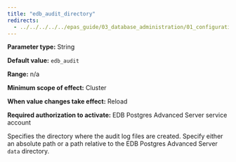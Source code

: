 ```yaml
---
title: "edb_audit_directory"
redirects:
  - ../../../../../epas_guide/03_database_administration/01_configuration_parameters/03_configuration_parameters_by_functionality/07_auditing_settings/02_edb_audit_directory #generated for docs/epas/reorg-role-use-case-mode
---
```


<div id="edb_audit_directory" class="registered_link"></div>

**Parameter type:** String

**Default value:** `edb_audit`

**Range:** n/a

**Minimum scope of effect:** Cluster

**When value changes take effect:** Reload

**Required authorization to activate:** EDB Postgres Advanced Server service account

Specifies the directory where the audit log files are created. Specify either an absolute path or a path relative to the EDB Postgres Advanced Server `data` directory.
